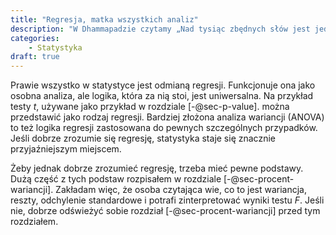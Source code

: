 ```yaml
---
title: "Regresja, matka wszystkich analiz"
description: "W Dhammapadzie czytamy „Nad tysiąc zbędnych słów jest jedno trafne słowo, które słysząc, osiąga się spokój\" (Dhp. 100, tłum. Piotr Jagodziński). Sądzę, że słowem, które Budda miał na myśli, była regresja. Freudowsko regresja może nam się kojarzyć jako cofanie się w rozwoju. Rzeczywiście samo słowo możemy przetłumaczyć jako „krok do tyłu\" i jak raz można powiedzieć, że to dobrze, że się cofamy."
categories:
    - Statystyka
draft: true
---
```


Prawie wszystko w statystyce jest odmianą regresji. Funkcjonuje ona jako osobna analiza, ale logika, która za nią stoi, jest uniwersalna. Na przykład testy *t*, używane jako przykład w rozdziale [-@sec-p-value]. można przedstawić jako rodzaj regresji. Bardziej złożona analiza wariancji (ANOVA) to też logika regresji zastosowana do pewnych szczególnych przypadków. Jeśli dobrze zrozumie się regresję, statystyka staje się znacznie przyjaźniejszym miejscem.

Żeby jednak dobrze zrozumieć regresję, trzeba mieć pewne podstawy. Dużą część z tych podstaw rozpisałem w rozdziale [-@sec-procent-wariancji]. Zakładam więc, że osoba czytająca wie, co to jest wariancja, reszty, odchylenie standardowe i potrafi zinterpretować wyniki testu *F*. Jeśli nie, dobrze odświeżyć sobie rozdział [-@sec-procent-wariancji] przed tym rozdziałem.
